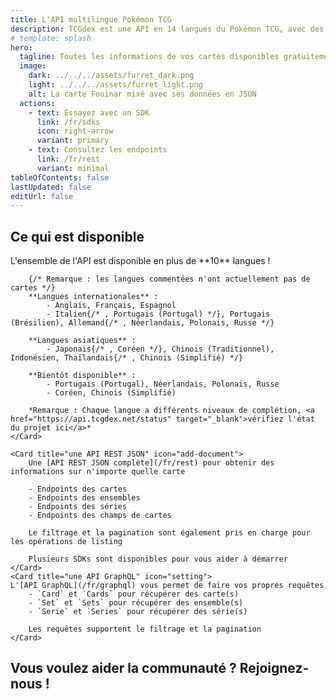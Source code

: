 ```yaml
---
title: L'API multilingue Pokémon TCG
description: TCGdex est une API en 14 langues du Pokémon TCG, avec des données détaillées sur les cartes et autres, et un accès facile à une API JSON/GraphQL et aux SDK.
# template: splash
hero:
  tagline: Toutes les informations de vos cartes disponibles gratuitement et en open source !
  image:
    dark: ../../../assets/furret_dark.png
    light: ../../../assets/furret_light.png
    alt: La carte Fouinar mixé avec ses données en JSON
  actions:
    - text: Essayez avec un SDK
      link: /fr/sdks
      icon: right-arrow
      variant: primary
    - text: Consultez les endpoints
      link: /fr/rest
      variant: minimal
tableOfContents: false
lastUpdated: false
editUrl: false
---
```



## Ce qui est disponible

<CardGrid stagger>
	<Card title="10 langues et plus" icon="heart">
		L'ensemble de l'API est disponible en plus de **10** langues !

		{/* Remarque : les langues commentées n'ont actuellement pas de cartes */}
		**Langues internationales** :
			- Anglais, Français, Espagnol
			- Italien{/* , Portugais (Portugal) */}, Portugais (Brésilien), Allemand{/* , Néerlandais, Polonais, Russe */}

		**Langues asiatiques** :
			- Japonais{/* , Coréen */}, Chinois (Traditionnel), Indonésien, Thaïlandais{/* , Chinois (Simplifié) */}

		**Bientôt disponible** :
			- Portugais (Portugal), Néerlandais, Polonais, Russe
			- Coréen, Chinois (Simplifié)

		*Remarque : Chaque langue a différents niveaux de complétion, <a href="https://api.tcgdex.net/status" target="_blank">vérifiez l'état du projet ici</a>*
	</Card>

	<Card title="une API REST JSON" icon="add-document">
		Une [API REST JSON complète](/fr/rest) pour obtenir des informations sur n'importe quelle carte

		- Endpoints des cartes
		- Endpoints des ensembles
		- Endpoints des séries
		- Endpoints des champs de cartes

		Le filtrage et la pagination sont également pris en charge pour les opérations de listing

		Plusieurs SDKs sont disponibles pour vous aider à démarrer
	</Card>
	<Card title="une API GraphQL" icon="setting">
	L'[API GraphQL](/fr/graphql) vous permet de faire vos propres requêtes
		- `Card` et `Cards` pour récupérer des carte(s)
		- `Set` et `Sets` pour récupérer des ensemble(s)
		- `Serie` et `Series` pour récupérer des série(s)

		Les requêtes supportent le filtrage et la pagination
	</Card>
</CardGrid>

## Vous voulez aider la communauté ? Rejoignez-nous !

<CardGrid>
	<LinkCard href="https://discord.gg/NehYTAhsZE" title="Rejoignez notre Discord" description="Discord est notre principal moyen de communication entre les membres de la communauté" />
	<LinkCard href="https://github.com/tcgdex/cards-database" title="Ajoutez une étoile au dépôt !" description="Aidez notre dépôt à atteindre la lune en lui ajoutant une étoile sur Github" />
	<LinkCard href="https://github.com/tcgdex/cards-database" title="Contribuez" description="Contribuer vous aidera, vous et les autres membres de la communauté" />
	<LinkCard href="https://github.com/sponsors/tcgdex" title="Soutenez le projet" description="L'API est coûteuse à maintenir, de plus, vous obtenez un retour sur votre investissement :D" />
</CardGrid>
